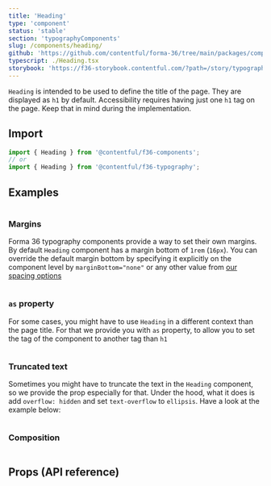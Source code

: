 ```yaml
---
title: 'Heading'
type: 'component'
status: 'stable'
section: 'typographyComponents'
slug: /components/heading/
github: 'https://github.com/contentful/forma-36/tree/main/packages/components/typography/src'
typescript: ./Heading.tsx
storybook: 'https://f36-storybook.contentful.com/?path=/story/typography-heading--basic'
---
```


`Heading` is intended to be used to define the title of the page. They are displayed as `h1` by default. Accessibility requires having just one `h1` tag on the page. Keep that in mind during the implementation.

## Import

```js static=true
import { Heading } from '@contentful/f36-components';
// or
import { Heading } from '@contentful/f36-typography';
```

## Examples

```jsx file=../../examples/HeadingExample.tsx

```

### Margins

Forma 36 typography components provide a way to set their own margins. By default `Heading` component has a margin bottom of `1rem` (`16px`). You can override the default margin bottom by specifying it explicitly on the component level by `marginBottom="none"` or any other value from [our spacing options](/tokens/spacing)

```jsx file=../../examples/HeadingSpacingExample.tsx

```

### `as` property

For some cases, you might have to use `Heading` in a different context than the page title. For that we provide you with `as` property, to allow you to set the tag of the component to another tag than `h1`

```jsx file=../../examples/HeadingTagExample.tsx

```

### Truncated text

Sometimes you might have to truncate the text in the `Heading` component, so we provide the prop especially for that. Under the hood, what it does is add `overflow: hidden` and set `text-overflow` to `ellipsis`. Have a look at the example below:

```jsx file=../../examples/HeadingTruncatedExample.tsx

```

### Composition

```jsx file=../../examples/HeadingCompositionExample.tsx

```

## Props (API reference)

<PropsTable of="Heading" />
